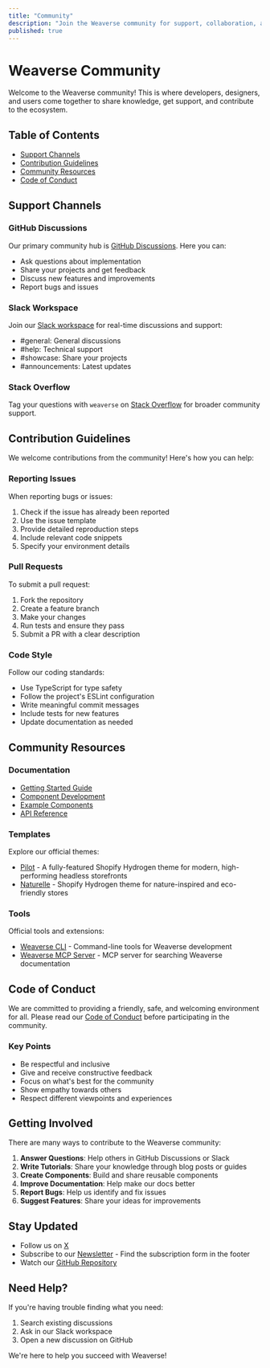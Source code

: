 ```yaml
---
title: "Community"
description: "Join the Weaverse community for support, collaboration, and sharing best practices."
published: true
---
```


# Weaverse Community

Welcome to the Weaverse community! This is where developers, designers, and users come together to share knowledge, get support, and contribute to the ecosystem.

## Table of Contents
- [Support Channels](#support-channels)
- [Contribution Guidelines](#contribution-guidelines)
- [Community Resources](#community-resources)
- [Code of Conduct](#code-of-conduct)

## Support Channels

### GitHub Discussions
Our primary community hub is [GitHub Discussions](https://github.com/orgs/Weaverse/discussions). Here you can:

- Ask questions about implementation
- Share your projects and get feedback
- Discuss new features and improvements
- Report bugs and issues

### Slack Workspace
Join our [Slack workspace](https://wvse.cc/weaverse-slack) for real-time discussions and support:

- #general: General discussions
- #help: Technical support
- #showcase: Share your projects
- #announcements: Latest updates

### Stack Overflow
Tag your questions with `weaverse` on [Stack Overflow](https://stackoverflow.com/questions/tagged/weaverse) for broader community support.

## Contribution Guidelines

We welcome contributions from the community! Here's how you can help:

### Reporting Issues
When reporting bugs or issues:

1. Check if the issue has already been reported
2. Use the issue template
3. Provide detailed reproduction steps
4. Include relevant code snippets
5. Specify your environment details

### Pull Requests
To submit a pull request:

1. Fork the repository
2. Create a feature branch
3. Make your changes
4. Run tests and ensure they pass
5. Submit a PR with a clear description

### Code Style
Follow our coding standards:

- Use TypeScript for type safety
- Follow the project's ESLint configuration
- Write meaningful commit messages
- Include tests for new features
- Update documentation as needed

## Community Resources

### Documentation
- [Getting Started Guide](/docs/getting-started)
- [Component Development](/docs/development-guide/weaverse-component)
- [Example Components](/docs/guides/example-components)
- [API Reference](/docs/api)

### Templates
Explore our official themes:

- [Pilot](https://github.com/Weaverse/pilot) - A fully-featured Shopify Hydrogen theme for modern, high-performing headless storefronts
- [Naturelle](https://github.com/Weaverse/naturelle) - Shopify Hydrogen theme for nature-inspired and eco-friendly stores

### Tools
Official tools and extensions:

- [Weaverse CLI](https://github.com/weaverse/cli) - Command-line tools for Weaverse development
- [Weaverse MCP Server](https://github.com/Weaverse/mcp-server) - MCP server for searching Weaverse documentation

## Code of Conduct

We are committed to providing a friendly, safe, and welcoming environment for all. Please read our [Code of Conduct](https://github.com/weaverse/weaverse/blob/main/CODE_OF_CONDUCT.md) before participating in the community.

### Key Points
- Be respectful and inclusive
- Give and receive constructive feedback
- Focus on what's best for the community
- Show empathy towards others
- Respect different viewpoints and experiences

## Getting Involved

There are many ways to contribute to the Weaverse community:

1. **Answer Questions**: Help others in GitHub Discussions or Slack
2. **Write Tutorials**: Share your knowledge through blog posts or guides
3. **Create Components**: Build and share reusable components
4. **Improve Documentation**: Help make our docs better
5. **Report Bugs**: Help us identify and fix issues
6. **Suggest Features**: Share your ideas for improvements

## Stay Updated

- Follow us on [X](https://x.com/weaverseio)
- Subscribe to our [Newsletter](https://weaverse.io/#newsletter) - Find the subscription form in the footer
- Watch our [GitHub Repository](https://github.com/weaverse/weaverse)

## Need Help?

If you're having trouble finding what you need:

1. Search existing discussions
2. Ask in our Slack workspace
3. Open a new discussion on GitHub

We're here to help you succeed with Weaverse! 
